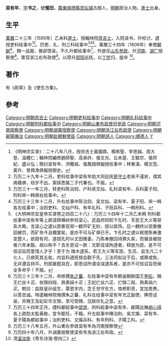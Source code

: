 {{明清人物信息框
| 姓名 = 梁有年
| 原名 =
| 圖片名稱 = 
| 圖片大小 = 220px
| 圖片說明 = 
| 最高職務 = 浙江右布政使
| 國家 = 大明
| 爵位 =
| 籍貫 = [[廣東|廣東]][[順德縣|順德縣]]
| 族裔 = 
| 字號 = 字書之，號惺田
| 室名 = 
| 諡號 = 
| 出生日期 = 生年不詳
| 出生地點 = 
| 逝世日期 = 卒年不詳
| 逝世地點 = 
| 墓葬 =
| 配偶 =
| 親屬 = 
| 出身 = 
*萬曆二十三年乙未科進士出身
| 經歷 = 
| 著作 =
}}

'''梁有年'''，[[表字|字]]'''书之'''，號'''惺田'''，[[廣東|廣東]][[順德縣|順德縣]][[杏坛镇|杏坛镇]]古朗人，[[明朝|明朝]]政治人物。[[進士|進士]]出身。

==生平==
[[萬曆|萬曆]]二十三年（1595年）乙未科[[進士|進士]]，授翰林院[[庶吉士|庶吉士]]，入院读书，升检讨，選授吏科给事中<ref>《明神宗实录》：二十八年八月，授庶吉士黃國鼎、楊希聖、李思誠、周大登、溫體仁；翰林院編修趙師聖、高承祚、張文光、丘未寔、王毓宗、張邦紀、盛以弘；簡討梁有年、洪瞻祖、張鳳翔俱擬授给事中；林東漢、楊文蒞、黃升、曾舜漁俱擬授御史。</ref><ref>万历二十九年十二月，吏科给事中梁有年劾大同巡抚[[房守士|房守士]]老疾不谨状，谓其病痿痹，经岁不出，案牍悉属二子代署也。不报。</ref>。历吏、礼、刑三科给事中<ref>万历三十一年三月，转吏科陈治则、户科吴文灿、礼科梁有年、兵科夏子阳、刑科宋一韩俱右给事中。</ref><ref>万历三十三年十二月，升右给事中陈治则、吴文灿、梁有年、夏子阳、宋一韩各左给事中；治则吏科、文灿户科、有年礼科、子阳兵科、一韩刑科。</ref><ref>《大明神宗显皇帝实录卷之四百二十八》：万历三十四年十二月乙未朔 刑科都给事中梁有年等上疏请释横岭参将梁心、武昌府同知卞孔时、军民王大义等禁系大略，言梁心之逮以原奏官郑一麒开矿无砂，捏以抵饰。后一麒终以诳奏撤回被罚，而矿务今且概罢矣，是亦不可与矿俱已乎。卞孔时之逮以税使陈奉激变楚人，欲箝有司，遂捏孔时以丈田推委，乃陈奉撤回待罪久矣，而循良被捏者六年未豁，胡以称平？去冬恩诏一款：文职诖误拘逮者，释放为民，是不可信诏旨而爱惜人才乎！至于为 陵木逮系，若王大义等军民、生员、监生凡二十七人，已瘐死其五矣。内监科道抚按会勘于先，三法司拟议于后，或罪或免，无非遵旨持平。刑部屡题具在，即恩诏所谓诖误逮系者，是亦不可信诏旨而保全多命乎！不报。</ref>。萬曆三十四年（1606年）奉使[[朝鲜|朝鲜]]<ref>万历三十三年十二月，命修撰[[朱之蕃|朱之蕃]]、左给事中梁有年敕谕朝鲜国王[[李昖|李昖]]，赐王纻丝十疋、妆锦四叚、熟素绢十疋；王妃纻丝六疋、纻锦二叚、熟素绢六疋。敕曰：兹朕皇孙诞生，覃恩宇内，念王世守东方，恪修职贡，宜加恩赉，以答忠诚。特遣翰林院脩撰朱之蕃、礼科左给事中梁有年充正副使，捧赍诏谕，并赐王及妃彩币文锦，至可受赐，见朕优礼之意。</ref>，赐一品服，推卻馈金。不久升都给事中<ref>万历三十四年正月，禮科都給事中[[邵庶|邵庶]]、刑科給事中梁有年、鄖陽巡撫[[胡心得|胡心得]]各上疏劾太監黃勛，宜令罷任，不報。升左給事中陳治則、吳文燦、梁有年、夏子陽為都給事中；治則吏科、文燦兵科、有年刑科、子陽工科。</ref>，外放任[[山东|山东]][[参政|参政]]，升[[河南|河南]]、[[湖广|湖广]]按察使<ref>万历三十八年五月，升山東右參政梁有年為河南按察使</ref>。累官浙江右布政使<ref>万历四十年八月，升湖廣按察使梁有年為浙江右布政。</ref>。以荐升[[郧阳|郧阳]]巡抚，以[[丁忧|丁忧]]归，旋卒
<ref>清[[温汝能|温汝能]]《粤东诗海·卷四二》</ref>。

==著作==
有《疏草》及《使东方集》。

==參考==
{{reflist}}
{{萬曆二十三年乙未科殿試金榜}}
{{DEFAULTSORT:Liang梁}}
[[Category:明朝庶吉士|Category:明朝庶吉士]]
[[Category:明朝吏科给事中|Category:明朝吏科给事中]]
[[Category:明朝礼科给事中|Category:明朝礼科给事中]]
[[Category:明朝刑科都给事中|Category:明朝刑科都给事中]]
[[Category:明朝山東布政使司參政|Category:明朝山東布政使司參政]]
[[Category:明朝河南按察使|Category:明朝河南按察使]]
[[Category:明朝湖廣按察使|Category:明朝湖廣按察使]]
[[Category:明朝浙江右布政使|Category:明朝浙江右布政使]]
[[Category:明朝鄖陽撫治|Category:明朝鄖陽撫治]]
[[Category:明朝赴朝鮮使臣|Category:明朝赴朝鮮使臣]]
[[Category:明朝詩人|Category:明朝詩人]]
[[Category:順德人|Category:順德人]]
[[Category:梁姓|Y]]